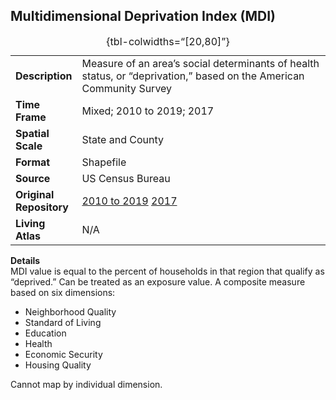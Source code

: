 ## Multidimensional Deprivation Index (MDI)

|                         |                                                                                                                                                                              |
|---------------|---------------------------------------------------------|
| **Description**         | Measure of an area’s social determinants of health status, or “deprivation,” based on the American Community Survey                                                          |
| **Time Frame**          | Mixed; 2010 to 2019; 2017                                                                                                                                                    |
| **Spatial Scale**       | State and County                                                                                                                                                             |
| **Format**              | Shapefile                                                                                                                                                                    |
| **Source**              | US Census Bureau                                                                                                                                                             |
| **Original Repository** | [2010 to 2019](https://www.census.gov/topics/income-poverty/poverty/about/related-sites/rates.html) [2017](https://www.census.gov/library/publications/2019/acs/acs-40.html) |
| **Living Atlas**        | N/A                                                                                                                                                                          |

: {tbl-colwidths="\[20,80\]"}

**Details**\
MDI value is equal to the percent of households in that region that qualify as “deprived.” Can be treated as an exposure value. A composite measure based on six dimensions:

-   Neighborhood Quality
-   Standard of Living
-   Education
-   Health
-   Economic Security
-   Housing Quality

Cannot map by individual dimension.